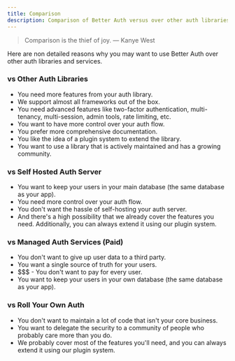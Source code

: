 ```yaml
---
title: Comparison
description: Comparison of Better Auth versus over other auth libraries and services.
---
```


> <p className="text-orange-200">Comparison is the thief of joy. — Kanye West</p>

Here are non detailed reasons why you may want to use Better Auth over other auth libraries and services.

### vs Other Auth Libraries

- You need more features from your auth library.
- We support almost all frameworks out of the box.
- You need advanced features like two-factor authentication, multi-tenancy, multi-session, admin tools, rate limiting, etc.
- You want to have more control over your auth flow.
- You prefer more comprehensive documentation.
- You like the idea of a plugin system to extend the library.
- You want to use a library that is actively maintained and has a growing community.

### vs Self Hosted Auth Server
- You want to keep your users in your main database (the same database as your app).
- You need more control over your auth flow.
- You don't want the hassle of self-hosting your auth server.
- And there's a high possibility that we already cover the features you need. Additionally, you can always extend it using our plugin system.

### vs Managed Auth Services (Paid)

- You don't want to give up user data to a third party.
- You want a single source of truth for your users.
- $$$ - You don't want to pay for every user.
- You want to keep your users in your own database (the same database as your app).

### vs Roll Your Own Auth

- You don't want to maintain a lot of code that isn't your core business.
- You want to delegate the security to a community of people who probably care more than you do.
- We probably cover most of the features you'll need, and you can always extend it using our plugin system.
